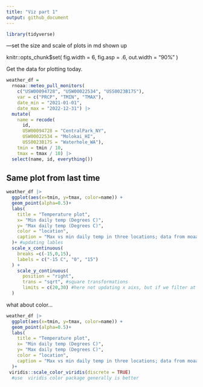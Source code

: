 ```yaml
---
title: "Viz part 1"
output: github_document
---
```


```r
library(tidyverse)
```

---set the size and scale of plots in md shown up 

knitr::opts_chunk$set(
  fig.width = 6,
  fig.asp = .6,
  out.width = "90%"
)

Get the data for plotting today.

```r
weather_df = 
  rnoaa::meteo_pull_monitors(
    c("USW00094728", "USW00022534", "USS0023B17S"),
    var = c("PRCP", "TMIN", "TMAX"), 
    date_min = "2021-01-01",
    date_max = "2022-12-31") |>
  mutate(
    name = recode(
      id, 
      USW00094728 = "CentralPark_NY", 
      USW00022534 = "Molokai_HI",
      USS0023B17S = "Waterhole_WA"),
    tmin = tmin / 10,
    tmax = tmax / 10) |>
  select(name, id, everything())
```

## Same plot from last time

```r
weather_df |> 
  ggplot(aes(x=tmin, y=tmax, color=name)) +
  geom_point(alpha=0.5)+
  labs(
    title = "Temperature plot",
    x= "Min daily temp (Degrees C)",
    y= "Max daily temp (Degrees C)",
    color = "location",
    caption = "Max vs min daily temp in three locations; data from moaaa"
  )+ #updating lables
  scale_x_continuous(
    breaks =c(-15,0,15),
    labels = c("-15 C", "0", "15")
  ) +
    scale_y_continuous(
      position = "right",
      trans = "sqrt", #square transformations
      limits = c(20,30) #here not updating x aixs, but if we filter at start, then x axis is also updating with y in(20,30)
  )
```

what about color...
```r
weather_df |> 
  ggplot(aes(x=tmin, y=tmax, color=name)) +
  geom_point(alpha=0.5)+
  labs(
    title = "Temperature plot",
    x= "Min daily temp (Degrees C)",
    y= "Max daily temp (Degrees C)",
    color = "location",
    caption = "Max vs min daily temp in three locations; data from moaaa"
  )+
 viridis::scale_color_viridis(discrete = TRUE)
  #use  viridis color package generally is better
```



